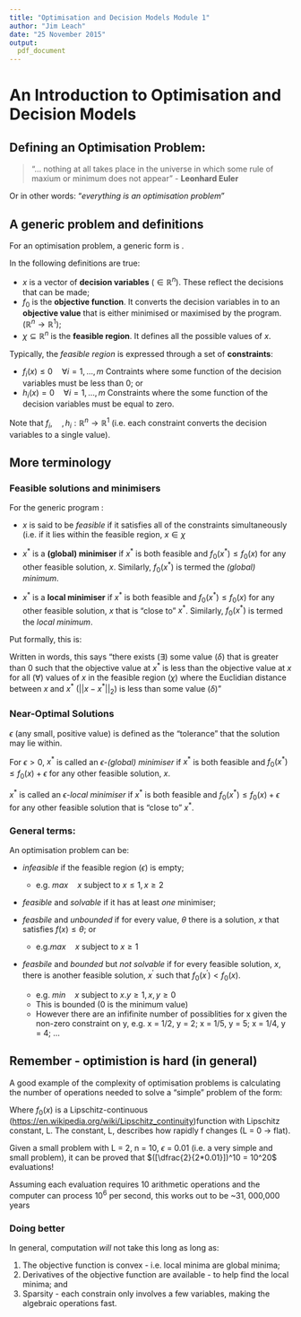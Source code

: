 ```yaml
---
title: "Optimisation and Decision Models Module 1"
author: "Jim Leach"
date: "25 November 2015"
output:
  pdf_document
---
```


# An Introduction to Optimisation and Decision Models

## Defining an Optimisation Problem:

> "... nothing at all takes place in the universe in which some rule of maxium or minimum does not appear" - __Leonhard Euler__

Or in other words: "_everything is an optimisation problem_"

## A generic problem and definitions

For an optimisation problem, a generic form is \eqref{eq:gen}.

\begin{equation} \label{eq:gen}
\begin{split}
minimise\quad f_0(x) \\
subject \quad to: x \in \chi
\end{split}
\end{equation}

In \eqref{eq:gen} the following definitions are true:

* $x$ is a vector of __decision variables__ ($\in\mathbb{R}^n$). These reflect the decisions that can be made;
* $f_0$ is the __objective function__. It converts the decision variables in to an __objective value__ that is either minimised or maximised by the program. ($\mathbb{R}^n\rightarrow\mathbb{R}^1$);
* $\chi\subseteq\mathbb{R}^n$ is the __feasible region__. It defines all the possible values of $x$. 

Typically, the _feasible region_ is expressed through a set of __constraints__:

* $f_i(x) \leq 0 \quad \forall i = 1, ..., m$ Contraints where some function of the decision variables must be less than 0; or
* $h_i(x) = 0 \quad \forall i = 1, ..., m$ Constraints where the some function of the decision variables must be equal to zero.

Note that $f_i,\quad, h_i: \mathbb{R}^n \rightarrow \mathbb{R}^1$ (i.e. each constraint converts the decision variables to a single value).

## More terminology

### Feasible solutions and minimisers

For the generic program \eqref{eq:gen}:

* $x$ is said to be _feasible_ if it satisfies all of the constraints simultaneously (i.e. if it lies within the feasible region, $x \in \chi$

* $x^*$ is a __(global) minimiser__ if $x^*$ is both feasible and $f_0(x^*) \leq f_0(x)$ for any other feasible solution, $x$. Similarly, $f_0(x^*)$ is termed the _(global) minimum_.

* $x^*$ is a __local minimiser__ if $x^*$ is both feasible and $f_0(x^*) \leq f_0(x)$ for any other feasible solution, $x$ that is "close to" $x^*$. Similarly, $f_0(x^*)$ is termed the _local minimum_.

Put formally, this is:

\begin{equation}
\exists\delta > 0 \quad such \quad that \quad f_0(x^*) \leq f_0(x)\quad \forall \quad x \in \chi \quad with \quad ||x-x^*||_2\leq\delta
\end{equation}

Written in words, this says "there exists ($\exists$) some value ($\delta$) that is greater than 0 such that the objective value at $x^*$ is less than the objective value at $x$ for all ($\forall$) values of $x$ in the feasible region ($\chi$) where the Euclidian distance between $x$ and $x^*$ ($||x-x^*||_2$) is less than some value ($\delta$)"

### Near-Optimal Solutions

$\epsilon$ (any small, positive value) is defined as the "tolerance" that the solution may lie within.

For $\epsilon > 0$, $x^*$ is called an $\epsilon$-_(global) minimiser_ if $x^*$ is both feasible and $f_0(x^*) \leq f_0(x) + \epsilon$ for any other feasible solution, $x$.

$x^*$ is called an $\epsilon$-_local minimiser_ if $x^*$ is both feasible and $f_0(x^*) \leq f_0(x) + \epsilon$ for any other feasible solution that is "close to" $x^*$.

### General terms:

An optimisation problem can be:

* _infeasible_ if the feasible region ($\epsilon$) is empty;
        
    * e.g. $max\quad x$ subject to $x\leq 1, x \geq 2$
        
* _feasible_ and _solvable_ if it has at least _one_ minimiser;
* _feasbile_ and _unbounded_ if for every value, $\theta$ there is a solution, $x$ that satisfies $f(x)\leq\theta$; or
        
    * e.g.$max\quad x$ subject to $x\geq 1$
        
* _feasbile_ and _bounded_ but _not solvable_ if for every feasible solution, $x$, there is another feasible solution, $x^{'}$ such that $f_0(x^{'}) < f_0(x)$.
        
    * e.g. $min \quad x$ subject to $x.y \geq 1, x, y \geq 0$
    * This is bounded (0 is the minimum value)
    * However there are an infifinite number of possiblities for x given the non-zero constraint on y, e.g. x = 1/2, y = 2; x = 1/5, y = 5; x = 1/4, y = 4; ...
    
## Remember - optimistion is hard (in general)    

A good example of the complexity of optimisation problems is calculating the number of operations needed to solve a "simple" problem of the form:

\begin{equation}
\begin{split}
minimise \quad f_0(x) \\
s.t.\quad x \in [0, 1]^n
\end{split}
\end{equation}

Where $f_0(x)$ is a Lipschitz-continuous ([https://en.wikipedia.org/wiki/Lipschitz_continuity](https://en.wikipedia.org/wiki/Lipschitz_continuity))function with Lipschitz constant, L. The constant, L, describes how rapidly f changes (L = 0 $\rightarrow$ flat).

Given a small problem with L = 2, n = 10, $\epsilon$ = 0.01 (i.e. a very simple and small problem), it can be proved that $([\dfrac{2}{2*0.01}])^10 = 10^20$ evaluations!

Assuming each evaluation requires 10 arithmetic operations and the computer can process $10^6$ per second, this works out to be ~31, 000,000 years

### Doing better

In general, computation _will_ not take this long as long as:

1. The objective function is convex - i.e. local minima are global minima;
2. Derivatives of the objective function are available - to help find the local minima; and
3. Sparsity - each constrain only involves a few variables, making the algebraic operations fast.